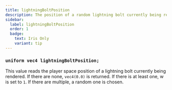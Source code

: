 ```yaml
---
title: lightningBoltPosition
description: The position of a random lightning bolt currently being rendered.
sidebar:
  label: lightningBoltPosition
  order: 1
  badge:
    text: Iris Only
    variant: tip
---
```


### `uniform vec4 lightningBoltPosition;`

This value reads the player space position of a lightning bolt currently being rendered. If there are none, `vec4(0.0)` is returned. If there is at least one, w is set to `1`. If there are multiple, a random one is chosen.